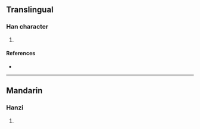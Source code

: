 {{character info/new}}
==Translingual==

===Han character===
{{Han char|rn=86|rad=火|as=06|sn=10|four=91821|canj=FHON|ids=⿰火行}}

# {{defn|Han|sort=火06}}

====References====
* {{Han ref|kx=0669.130|dkj=18984|dj=1078.190|hdz=32200.090|uh=70C6|ud=28870|bh=D278|bd=53880}}

----

==Mandarin==

===Hanzi===
{{cmn-hanzi|pin=[[xíng]] ([[xing2]])|wg=hsing<sup>2</sup>}}

# {{defn|lang=cmn|sort=火06}}